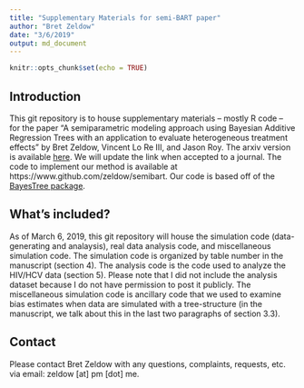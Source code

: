 ```yaml
---
title: "Supplementary Materials for semi-BART paper"
author: "Bret Zeldow"
date: "3/6/2019"
output: md_document
---
```


```r
knitr::opts_chunk$set(echo = TRUE)
```

## Introduction

This git repository is to house supplementary materials -- mostly R code -- for the paper "A semiparametric modeling approach using Bayesian Additive Regression Trees with an application to evaluate heterogeneous treatment effects" by Bret Zeldow, Vincent Lo Re III, and Jason Roy. The arxiv version is available [here](https://arxiv.org/abs/1806.04200). We will update the link when accepted to a journal. The code to implement our method is available at https://www.github.com/zeldow/semibart. Our code is based off of the [BayesTree package](https://cran.r-project.org/web/packages/BayesTree/index.html).

## What's included?

As of March 6, 2019, this git repository will house the simulation code (data-generating and analaysis), real data analysis code, and miscellaneous simulation code. The simulation code is organized by table number in the manuscript (section 4). The analysis code is the code used to analyze the HIV/HCV data (section 5). Please note that I did not include the analysis dataset because I do not have permission to post it publicly. The miscellaneous simulation code is ancillary code that we used to examine bias estimates when data are simulated with a tree-structure (in the manuscript, we talk about this in the last two paragraphs of section 3.3). 

## Contact

Please contact Bret Zeldow with any questions, complaints, requests, etc. via email: zeldow [at] pm [dot] me.